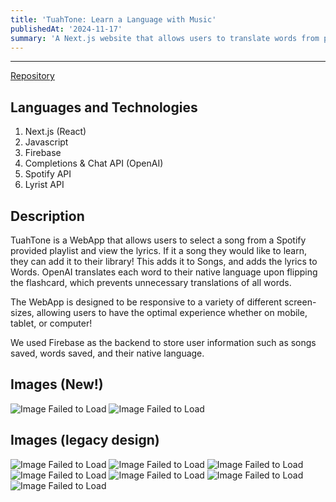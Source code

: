 ```yaml
---
title: 'TuahTone: Learn a Language with Music'
publishedAt: '2024-11-17'
summary: 'A Next.js website that allows users to translate words from popular songs in a variety of languages.'
---
```

[Repository]:https://github.com/TheOfficialBarn/tuahtone
---

[Repository]

## Languages and Technologies

1. Next.js (React)
2. Javascript
3. Firebase
4. Completions & Chat API (OpenAI)
5. Spotify API
6. Lyrist API

## Description

TuahTone is a WebApp that allows users to select a song from a Spotify provided playlist and view the lyrics. If it a song they would like to learn, they can add it to their library! This adds it to Songs, and adds the lyrics to Words. OpenAI translates each word to their native language upon flipping the flashcard, which prevents unnecessary translations of all words.

The WebApp is designed to be responsive to a variety of different screen-sizes, allowing users to have the optimal experience whether on mobile, tablet, or computer!

We used Firebase as the backend to store user information such as songs saved, words saved, and their native language.


## Images (New!)
![Image Failed to Load](/tuahtone/newhome.png "home")
![Image Failed to Load](/tuahtone/newnav.png "nav")


## Images (legacy design)

![Image Failed to Load](/tuahtone/tuahtone-home.png "home")
![Image Failed to Load](/tuahtone/tuahtone-chat.png "chat")
![Image Failed to Load](/tuahtone/tuahtone-home-mobile.png "mobile home")
![Image Failed to Load](/tuahtone/tuahtone-auth.png "auth")
![Image Failed to Load](/tuahtone/tuahtone-lyrics.png "lyrics")
![Image Failed to Load](/tuahtone/tuahtone-songs.png "songs")
![Image Failed to Load](/tuahtone/tuahtone-words.png "words")